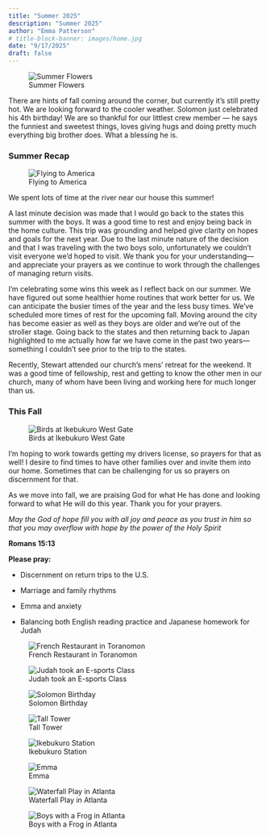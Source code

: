 ```yaml
---
title: "Summer 2025"
description: "Summer 2025"
author: "Emma Patterson"
# title-block-banner: images/home.jpg
date: "9/17/2025"
draft: false
---
```


![Summer Flowers](images/flower.jpg)

There are hints of fall coming around the corner, but currently it’s still pretty hot. We are looking forward to the cooler weather. Solomon just celebrated his 4th birthday! We are so thankful for our littlest crew member — he says the funniest and sweetest things, loves giving hugs and doing pretty much everything big brother does. What a blessing he is. 

### Summer Recap

![Flying to America](images/plane.jpg)

We spent lots of time at the river near our house this summer! 

A last minute decision was made that I would go back to the states this summer with the boys. It was a good time to rest and enjoy being back in the home culture. This trip was grounding and helped give clarity on hopes and goals for the next year. Due to the last minute nature of the decision and that I was traveling with the two boys solo, unfortunately we couldn’t visit everyone we’d hoped to visit. We thank you for your understanding— and appreciate your prayers as we continue to work through the challenges of managing return visits.

I’m celebrating some wins this week as I reflect back on our summer. We have figured out some healthier home routines that work better for us. We can anticipate the busier times of the year and the less busy times. We’ve scheduled more times of rest for the upcoming fall. Moving around the city has become easier as well as they boys are older and we're out of the stroller stage. Going back to the states and then returning back to Japan highlighted to me actually how far we have come in the past two years— something I couldn’t see prior to the trip to the states. 

Recently, Stewart attended our church's mens' retreat for the weekend. It was a good time of  fellowship, rest and getting to know the other men in our church, many of whom have been living and working here for much longer than us. 

### This Fall

![Birds at Ikebukuro West Gate](images/birds.jpg)


I’m hoping to work towards getting my drivers license, so prayers for that as well! I desire to find times to have other families over and invite them into our home. Sometimes that can be challenging for us so prayers on discernment for that. 


As we move into fall, we are praising God for what He has done and looking forward to what He will do this year. Thank you for your prayers. 

::: {.callout-note appearance="minimal"}

*May the God of hope fill you with all joy and peace as you trust in him so that you may overflow with hope by the power of the Holy Spirit*

**Romans 15:13**

:::

**Please pray:**

-   Discernment on return trips to the U.S. 

-   Marriage and family rhythms 

-   Emma and anxiety

-   Balancing both English reading practice and Japanese homework for Judah 


![French Restaurant in Toranomon](images/french.jpg)


![Judah took an E-sports Class](images/esports.jpg)

![Solomon Birthday](images/cake.jpg)

![Tall Tower](images/building.jpg)


![Ikebukuro Station](images/eki.jpg)

![Emma](images/emma.jpg)


![Waterfall Play in Atlanta](images/falls.jpg)

![Boys with a Frog in Atlanta](images/frog.jpg)
